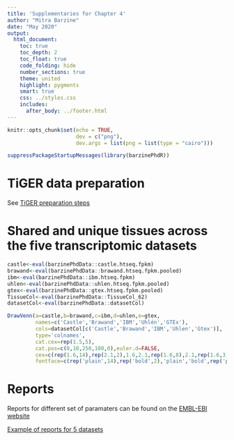 ```yaml
---
title: 'Supplementaries for Chapter 4'
author: "Mitra Barzine"
date: "May 2020"
output: 
  html_document:
    toc: true
    toc_depth: 2
    toc_float: true
    code_folding: hide
    number_sections: true
    theme: united
    highlight: pygments
    smart: true
    css: ../styles.css
    includes:
      after_body: ../footer.html
---
```


```r
knitr::opts_chunk$set(echo = TRUE,
                      dev = c("png"),
                      dev.args = list(png = list(type = "cairo")))

```

```r
suppressPackageStartupMessages(library(barzinePhdR))
```

# TiGER data preparation
See [TiGER preparation steps](tigerExtraction.html)


# Shared and unique tissues across the five transcriptomic datasets
```r
castle<-eval(barzinePhdData::castle.htseq.fpkm)
brawand<-eval(barzinePhdData::brawand.htseq.fpkm.pooled)
ibm<-eval(barzinePhdData::ibm.htseq.fpkm)
uhlen<-eval(barzinePhdData::uhlen.htseq.fpkm.pooled)
gtex<-eval(barzinePhdData::gtex.htseq.fpkm.pooled)
TissueCol<-eval(barzinePhdData::TissueCol_62)
datasetCol<-eval(barzinePhdData::datasetCol)

DrawVenn(a=castle,b=brawand,c=ibm,d=uhlen,e=gtex,
         names=c('Castle','Brawand','IBM','Uhlén','GTEx'),
         cols=datasetCol[c('Castle','Brawand','IBM','Uhlen','Gtex')],
         type='colnames',
         cat.cex=rep(1.5,5),
         cat.pos=c(0,10,250,100,0),euler.d=FALSE,
         cex=c(rep(1.6,14),rep(2.1,2),1.6,2.1,rep(1.6,8),2.1,rep(1.6,3),2.1),
         fontface=c(rep('plain',14),rep('bold',2),'plain','bold',rep('plain',8),'bold',rep('plain',3),'bold'))

```

# Reports
Reports for different set of paramaters can be found on the [EMBL-EBI website](https://www.ebi.ac.uk/~mitra/thesis/chapter4/reports/)

[Example of reports for 5 datasets](https://www.ebi.ac.uk/~mitra/thesis/chapter4/reports/transcriptComp5DF_ens76_gene_level_htseq_fpkm_proteinCodingOnly_noMitoch_expCut0_pearson_log2.html)

